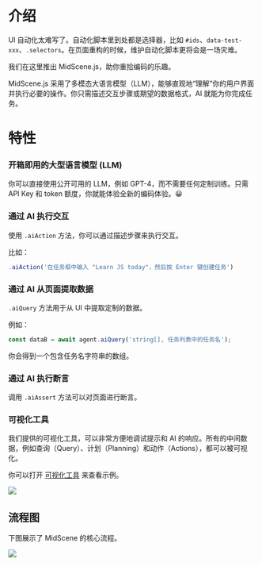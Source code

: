 # 介绍

UI 自动化太难写了。自动化脚本里到处都是选择器，比如 `#ids`、`data-test-xxx`、`.selectors`。在页面重构的时候，维护自动化脚本更将会是一场灾难。

我们在这里推出 MidScene.js，助你重拾编码的乐趣。

MidScene.js 采用了多模态大语言模型（LLM），能够直观地“理解”你的用户界面并执行必要的操作。你只需描述交互步骤或期望的数据格式，AI 就能为你完成任务。

# 特性

### 开箱即用的大型语言模型 (LLM)

你可以直接使用公开可用的 LLM，例如 GPT-4，而不需要任何定制训练。只需 API Key 和 token 额度，你就能体验全新的编码体验。😀

### 通过 AI 执行交互

使用 `.aiAction` 方法，你可以通过描述步骤来执行交互。

比如：

```javascript
.aiAction('在任务框中输入 "Learn JS today"，然后按 Enter 键创建任务')
```

### 通过 AI 从页面提取数据

`.aiQuery` 方法用于从 UI 中提取定制的数据。

例如：

```javascript
const dataB = await agent.aiQuery('string[], 任务列表中的任务名');
```

你会得到一个包含任务名字符串的数组。

### 通过 AI 执行断言

调用 `.aiAssert` 方法可以对页面进行断言。

### 可视化工具

我们提供的可视化工具，可以非常方便地调试提示和 AI 的响应。所有的中间数据，例如查询（Query）、计划（Planning）和动作（Actions），都可以被可视化。

你可以打开 [可视化工具](/visualization/index.html) 来查看示例。

![](/visualizer.jpg)

## 流程图

下图展示了 MidScene 的核心流程。

![](/flow.png)